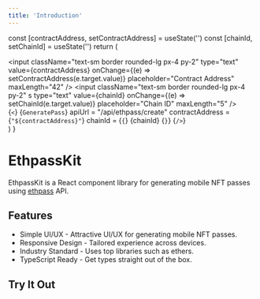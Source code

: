 ```yaml
---
title: 'Introduction'
---
```



  const [contractAddress, setContractAddress] = useState('')
  const [chainId, setChainId] = useState('')
  return (
    <div className="flex flex-wrap items-center w-full gap-4 mt-4">
      <div className="flex flex-1 flex-col gap-4">
        <input
          className="text-sm border rounded-lg px-4 py-2"
          type="text"
          value={contractAddress}
          onChange={(e) => setContractAddress(e.target.value)}
          placeholder="Contract Address"
          maxLength="42"
        />
        <input
          className="text-sm border rounded-lg px-4 py-2"
          s
          type="text"
          value={chainId}
          onChange={(e) => setChainId(e.target.value)}
          placeholder="Chain ID"
          maxLength="5"
        />
        <GeneratePass
          apiUrl="/api/ethpass/create"
          contractAddress={contractAddress}
          chainId={chainId}
        />
      </div>
      <div className="flex flex-auto flex-col text-black text-sm font-mono bg-slate-100 rounded-xl p-6">
        <span>
          {`<`}
          <span className="text-blue-700">{`GeneratePass`}</span>
        </span>
        <span className="ml-4">
          <span className="text-purple-700">apiUrl</span>
          <span className="text-red-700">=</span>
          <span className="text-green-700">"/api/ethpass/create"</span>
        </span>
        <span className="ml-4">
          <span className="text-purple-700">contractAddress</span>
          <span className="text-red-700">=</span>
          <span className="text-green-700">{`"${contractAddress}"`}</span>
        </span>
        <span className="ml-4">
          <span className="text-purple-700">chainId</span>
          <span className="text-red-700">=</span>
          {`{`}
          <span className="text-blue-700">{chainId}</span>
          {`}`}
        </span>
        <span>{`/>`}</span>
      </div>
    </div>
  )
}

# EthpassKit

EthpassKit is a React component library for generating mobile NFT passes using [ethpass](https://ethpass.xyz/) API.

## Features

- Simple UI/UX - Attractive UI/UX for generating mobile NFT passes.
- Responsive Design - Tailored experience across devices.
- Industry Standard - Uses top libraries such as ethers.
- TypeScript Ready - Get types straight out of the box.

## Try It Out

<GeneratePassForm />
